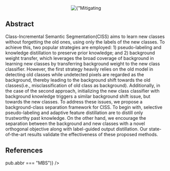 
<Center w="full" mb={4}>
  <Image
    width={600}
    src={MBS_image}
    alt={"Mitigating Background Shift in Class-Incremental Semantic Segmentation"}
    style={{ objectFit: "cover" }}
    placeholder="blur"
  />
</Center>

## Abstract

Class-Incremental Semantic Segmentation(CISS) aims to learn new classes without forgetting the old ones, using only the labels of the new classes. To achieve this, two popular strategies are employed: 1) pseudo-labeling and knowledge distillation to preserve prior knowledge; and 2) background weight transfer, which leverages the broad coverage of background in learning new classes by transferring background weight to the new class classifier. However, the first strategy heavily relies on the old model in detecting old classes while undetected pixels are regarded as the background, thereby leading to the background shift towards the old classes(i.e., misclassification of old class as background). Additionally, in the case of the second approach, initializing the new class classifier with background knowledge triggers a similar background shift issue, but towards the new classes. To address these issues, we propose a background-class separation framework for CISS. To begin with, selective pseudo-labeling and adaptive feature distillation are to distill only trustworthy past knowledge. On the other hand, we encourage the separation between the background and new classes with a novel orthogonal objective along with label-guided output distillation. Our state-of-the-art results validate the effectiveness of these proposed methods.
<br />
## References

<List p={0} m={0} gap={0}>
  <PubItem pub={publications.find((pub) => pub.abbr === "MBS")} />
</List>
